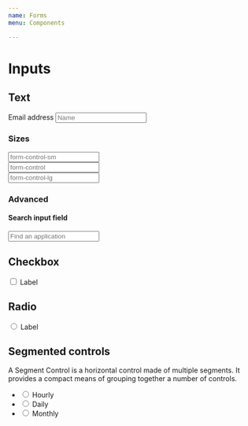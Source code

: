 ```yaml
---
name: Forms
menu: Components

---
```


# Inputs

## Text
<Playground>
<div class="form-group">
   <label for="exampleInputEmail1" class="form-control-label">Email address</label>
   <input class="form-control" placeholder="Name"/>
</div>
</Playground>

### Sizes
<div class="form-group">
   <input class="form-control form-control-sm" placeholder="form-control-sm"/>
</div>
<div class="form-group">
   <input class="form-control" placeholder="form-control"/>
</div>
<div class="form-group">
   <input class="form-control form-control-lg" placeholder="form-control-lg"/>
</div>

### Advanced
#### Search input field
<Playground>
  <div class="input-search-icon_wrapper">
    <div class="input-search-icon">
    </div>
    <input class="form-control" placeholder="Find an application"/>
  </div>
</Playground>

## Checkbox
<Playground>
<div class="custom-control custom-checkbox">
  <input type="checkbox" class="custom-control-input" id="customCheck1"/>
  <label class="custom-control-label" for="customCheck1">Label</label>
</div>
</Playground>

## Radio
<Playground>
<div class="custom-control custom-radio">
  <input type="radio" id="customRadio1" name="customRadio" class="custom-control-input"/>
  <label class="custom-control-label" for="customRadio1">Label</label>
</div>
</Playground>


## Segmented controls

A Segment Control is a horizontal control made of multiple segments. It provides a compact means of grouping together a number of controls.

<Playground>
<ul class="segmented-control">
	<li class="segmented-control__item">
		<input class="segmented-control__input" type="radio" value="3"   name="option" id="option-3"/>
		<label class="segmented-control__label" for="option-3">Hourly</label>
	</li>
	<li class="segmented-control__item">
		<input class="segmented-control__input" type="radio" value="4"   name="option" id="option-4" />
		<label class="segmented-control__label" for="option-4">Daily</label>
	</li>
	<li class="segmented-control__item">
		<input class="segmented-control__input" type="radio" value="5"   name="option" id="option-5" />
		<label class="segmented-control__label" for="option-5">Monthly</label>
	</li>
</ul>
</Playground>
